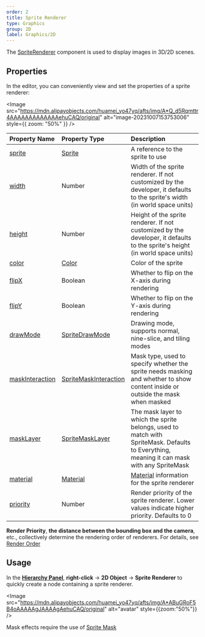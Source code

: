 ```yaml
---
order: 2
title: Sprite Renderer
type: Graphics
group: 2D
label: Graphics/2D
---
```


The [SpriteRenderer](/apis/core/#SpriteRenderer) component is used to display images in 3D/2D scenes.

## Properties

In the editor, you can conveniently view and set the properties of a sprite renderer:

<Image src="https://mdn.alipayobjects.com/huamei_yo47yq/afts/img/A*Q_d5Rqmttr4AAAAAAAAAAAAAehuCAQ/original" alt="image-20231007153753006" style={{ zoom: "50%" }} />

| Property Name                                                       | Property Type                                                  | Description                                                                                              |
| :----------------------------------------------------------- | :-------------------------------------------------------- | :------------------------------------------------------------------------------------------------ |
| [sprite](/apis/core/#SpriteRenderer-sprite)                   | [Sprite](/apis/core/#Sprite)                               | A reference to the sprite to use                                                                                    |
| [width](/apis/core/#SpriteRenderer-width)                     | Number                                                    | Width of the sprite renderer. If not customized by the developer, it defaults to the sprite's width (in world space units)                                      |
| [height](/apis/core/#SpriteRenderer-height)                   | Number                                                    | Height of the sprite renderer. If not customized by the developer, it defaults to the sprite's height (in world space units)                                      |
| [color](/apis/core/#SpriteRenderer-color)                     | [Color](/apis/math/#Color)                                 | Color of the sprite                                                                                          |
| [flipX](/apis/core/#SpriteRenderer-flipX)                     | Boolean                                                   | Whether to flip on the X-axis during rendering                                                                               |
| [flipY](/apis/core/#SpriteRenderer-flipY)                     | Boolean                                                   | Whether to flip on the Y-axis during rendering                                                                               |
| [drawMode](/apis/core/#SpriteRenderer-drawMode)               | [SpriteDrawMode](/apis/core/#SpriteDrawMode)               | Drawing mode, supports normal, nine-slice, and tiling modes                                                            |
| [maskInteraction](/apis/core/#SpriteRenderer-maskInteraction) | [SpriteMaskInteraction](/apis/core/#SpriteMaskInteraction) | Mask type, used to specify whether the sprite needs masking and whether to show content inside or outside the mask when masked            |
| [maskLayer](/apis/core/#SpriteRenderer-maskLayer)             | [SpriteMaskLayer](/apis/core/#SpriteMaskLayer)             | The mask layer to which the sprite belongs, used to match with SpriteMask. Defaults to Everything, meaning it can mask with any SpriteMask |
| [material](/apis/core/#SpriteRenderer-setMaterial)            | [Material](/apis/core/#Material)                           | [Material](/docs/graphics/material/material/) information for the sprite renderer |
| [priority](/apis/core/#SpriteRenderer-priority)               | Number                                                    | Render priority of the sprite renderer. Lower values indicate higher priority. Defaults to 0 |

<Callout type="info">**Render Priority**, **the distance between the bounding box and the camera**, etc., collectively determine the rendering order of renderers. For details, see [Render Order](/docs/graphics/renderer/order/)</Callout>

## Usage

In the **[Hierarchy Panel](/docs/interface/hierarchy)**, **right-click** -> **2D Object** -> **Sprite Renderer** to quickly create a node containing a sprite renderer.

<Image src="https://mdn.alipayobjects.com/huamei_yo47yq/afts/img/A*ABuGRoF5B4oAAAAAgJAAAAgAehuCAQ/original" alt="avatar" style={{zoom:"50%"}} />

<Callout type="info">Mask effects require the use of [Sprite Mask](/docs/graphics/2D/spriteMask/)</Callout>